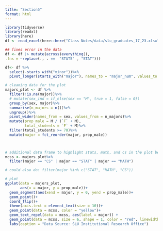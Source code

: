 ```yaml
---
title: "Section5"
format: html
---
```


```r
library(tidyverse)
library(readxl)
library(here)
df <- read_excel(here::here("Class Notes/data/slu_graduates_17_23.xlsx"))

## fixes error in the data
df <- df |> mutate(across(everything(),
.fns = ~replace(., . ==  "STATS" , "STAT")))
```


```r
df<- df %>%
  select(-starts_with("minor"))%>%
  pivot_longer(starts_with("major"), names_to = "major_num", values_to = "major")
```

```r
# cleaning data for the plot 
majors_plot <- df %>%
  filter(!is.na(major))%>%
  # mutate(sex_ind = if_else(sex == "M", true = 1, false = 0))
  group_by(sex, major)%>%
  summarise(n_majors = n())%>%
  ungroup()%>%
  pivot_wider(names_from = sex, values_from = n_majors)%>%
  mutate(prop_male = M / (`F` + M),
         total_students = `F` + M)%>%
  filter(total_students >= 70)%>%
  mutate(major = fct_reorder(major, prop_male))
         


# additional data frame to highlight stats, math, and cs in the plot below
mcss <- majors_plot%>%
  filter(major == "CS" | major == "STAT" | major == "MATH")

# could also do: filter(major %in% c("STAT", "MATH", "CS"))

# plot 
ggplot(data = majors_plot,
       aes(x = major, y = prop_male))+
  geom_segment(aes(xend = major, y = 0, yend = prop_male))+
  geom_point()+
  coord_flip()+
  theme(axis.text = element_text(size = 10))+
  geom_point(data = mcss, color = "yellow")+
  geom_text_repel(data = mcss, aes(label = major)) +
  geom_point(data = mcss, size = 6, shape = 1, color = "red", linewidth = 4)+
  labs(caption = "Data Source: SLU Institutional Research Office")
```
```r

```

